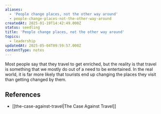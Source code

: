 ```yaml
---
aliases:
  - 'People change places, not the other way around'
  - people-change-places-not-the-other-way-around
createdAt: 2025-01-19T14:42:49.000Z
status: seedling
title: 'People change places, not the other way around'
topics:
  - leadership
updatedAt: 2025-05-04T09:59:57.000Z
contentType: notes
---
```

Most people say that they travel to get enriched, but the reality is that travel is something that we mostly do out of a need to be entertained. In the real world, it is far more likely that tourists end up changing the places they visit than getting changed by them.

## References

- [[the-case-against-travel|The Case Against Travel]]
